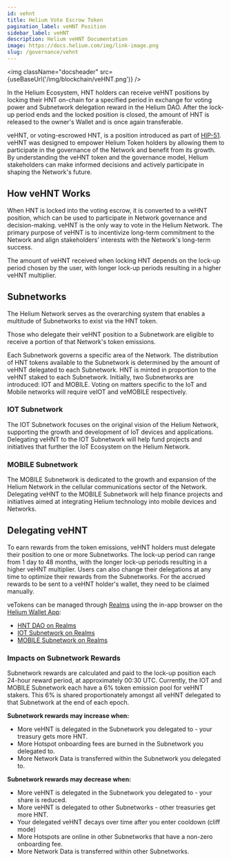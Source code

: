```yaml
---
id: vehnt
title: Helium Vote Escrow Token
pagination_label: veHNT Position
sidebar_label: veHNT
description: Helium veHNT Documentation
image: https://docs.helium.com/img/link-image.png
slug: /governance/vehnt
---
```



<img className="docsheader" src={useBaseUrl('/img/blockchain/veHNT.png')} />

In the Helium Ecosystem, HNT holders can receive veHNT positions by locking their HNT on-chain for a
specified period in exchange for voting power and Subnetwork delegation reward in the Helium DAO. After
the lock-up period ends and the locked position is closed, the amount of HNT is released to the
owner's Wallet and is once again transferable.

veHNT, or voting-escrowed HNT, is a position introduced as part of
[HIP-51](https://github.com/helium/HIP/blob/main/0051-helium-dao.md). veHNT was designed to empower
Helium Token holders by allowing them to participate in the governance of the Network and benefit
from its growth. By understanding the veHNT token and the governance model, Helium stakeholders can
make informed decisions and actively participate in shaping the Network's future.

## How veHNT Works

When HNT is locked into the voting escrow, it is converted to a veHNT position, which can be used to
participate in Network governance and decision-making. veHNT is the only way to vote in the Helium
Network. The primary purpose of veHNT is to incentivize long-term commitment to the Network and
align stakeholders' interests with the Network's long-term success.

The amount of veHNT received when locking HNT depends on the lock-up period chosen by the user, with
longer lock-up periods resulting in a higher veHNT multiplier.

## Subnetworks

The Helium Network serves as the overarching system that enables a multitude of Subnetworks
to exist via the HNT token.

Those who delegate their veHNT position to a Subnetwork are eligible to receive a portion of that
Network's token emissions.

Each Subnetwork governs a specific area of the Network. The distribution of HNT tokens available to the
Subnetwork is determined by the amount of veHNT delegated to each Subnetwork. HNT is minted in proportion to
the veHNT staked to each Subnetwork. Initially, two Subnetworks are introduced: IOT and MOBILE. Voting on
matters specific to the IoT and Mobile networks will require veIOT and veMOBILE respectively.

### IOT Subnetwork

The IOT Subnetwork focuses on the original vision of the Helium Network, supporting the growth and
development of IoT devices and applications. Delegating veHNT to the IOT Subnetwork will help fund
projects and initiatives that further the IoT Ecosystem on the Helium Network.

### MOBILE Subnetwork

The MOBILE Subnetwork is dedicated to the growth and expansion of the Helium Network in the cellular
communications sector of the Network. Delegating veHNT to the MOBILE Subnetwork will help finance
projects and initiatives aimed at integrating Helium technology into mobile devices and Networks.

## Delegating veHNT

To earn rewards from the token emissions, veHNT holders must delegate their position to one or more
Subnetworks. The lock-up period can range from 1 day to 48 months, with the longer lock-up periods
resulting in a higher veHNT multiplier. Users can also change their delegations at any time to
optimize their rewards from the Subnetworks. For the accrued rewards to be sent to a veHNT holder's
wallet, they need to be claimed manually.

veTokens can be managed through [Realms](/governance/staking-with-helium-vote) using the in-app browser
on the [Helium Wallet App](/wallets/helium-wallet-app):

- [HNT DAO on Realms](https://app.realms.today/dao/HNT)
- [IOT Subnetwork on Realms](https://app.realms.today/dao/IOT)
- [MOBILE Subnetwork on Realms](https://app.realms.today/dao/MOBILE)

### Impacts on Subnetwork Rewards

Subnetwork rewards are calculated and paid to the lock-up position each 24-hour reward period, at
approximately 00:30 UTC. Currently, the IOT and MOBILE Subnetwork each have a 6% token emission pool for
veHNT stakers. This 6% is shared proportionately amongst all veHNT delegated to that Subnetwork at the
end of each epoch.

**Subnetwork rewards may increase when:**

- More veHNT is delegated in the Subnetwork you delegated to - your treasury gets more HNT.
- More Hotspot onboarding fees are burned in the Subnetwork you delegated to.
- More Network Data is transferred within the Subnetwork you delegated to.

**Subnetwork rewards may decrease when:**

- More veHNT is delegated in the Subnetwork you delegated to - your share is reduced.
- More veHNT is delegated to other Subnetworks - other treasuries get more HNT.
- Your delegated veHNT decays over time after you enter cooldown (cliff mode)
- More Hotspots are online in other Subnetworks that have a non-zero onboarding fee.
- More Network Data is transferred within other Subnetworks.
